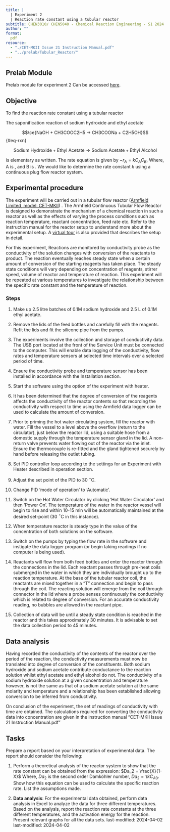 ```yaml
---
title: | 
  | Experiment 2
  | Reaction rate constant using a tubular reactor 
subtitle: CHEN3010/ CHEN5040 - Chemical Reaction Engineering - S1 2024
author: ""
format:
  pdf
resource:
  - "./CET-MKII Issue 21 Instruction Manual.pdf"
  - "../prelab/Tubular_Reactor/"
---
```


:::{.callout-important}
## Prelab Module

Prelab module for experiment 2 Can be accessed [here](../prelab/Tubular_Reactor/index.htm).

:::


## Objective {#sec-1}

To find the reaction rate constant using a tubular reactor

The saponification reaction of sodium hydroxide and ethyl acetate

$$\ce{NaOH + CH3COOC2H5 -> CH3COONa + C2H5OH}$${#eq-rxn}

$$\text{Sodium Hydroxide}  + \text{Ethyl Acetate} \longrightarrow \text{Sodium
Acetate} + \text{Ethyl Alcohol}$$ 

is elementary as written. The rate equation is given by $-r_A = k C_A
C_B$, Where, A is \ce{NaOH}, and B is \ce{CH3COOC2H5}. We would like to
determine the rate constant $k$ using a continuous plug flow reactor system.

## Experimental procedure

The experiment will be carried out in a tubular flow reactor ([Armfield Limited,
model: CET-MKII](./CET-MKII Issue 21 Instruction Manual.pdf)) . The Armfield
Continuous Tubular Flow Reactor is designed to demonstrate the mechanism of a
chemical reaction in such a reactor as well as
the effects of varying the process conditions such as reaction temperature,
reactant concentration, feed rate etc. Refer to the instruction manual for the
reactor setup to understand more about the experimental setup. 
A [virtual
tour](../prelab/Tubular_Reactor/index.htm) is also provided that
describes the setup in detail.

For this experiment, Reactions are monitored by conductivity probe as the
conductivity of the solution changes with conversion of the reactants to
product. The reaction eventually reaches steady state when a certain amount of
conversion of the starting reagents has taken place. The steady state
conditions will vary depending on concentration of reagents, stirrer speed,
volume of reactor and temperature of reaction. This experiment will be repeated
at various temperatures to investigate the relationship between the specific
rate constant and the temperature of reaction.

### Steps

1. Make up 2.5 litre batches of 0.1M sodium hydroxide and 2.5 L of 0.1M ethyl
acetate.

2. Remove the lids of the feed bottles and carefully fill with the reagents.
Refit the lids and fit the silicone pipe from the pumps.

3. The experiments involve the collection and storage of conductivity data. The
USB port located at the front of the Service Unit must be connected to the
computer. This will enable data logging of the conductivity, flow rates and
temperature sensors at selected time intervals over a selected period of time.

4. Ensure the conductivity probe and temperature sensor has been installed in
accordance with the Installation section.

5. Start the software using the option of the experiment with heater.

6. It has been determined that the degree of conversion of the reagents affects
the conductivity of the reactor contents so that recording the conductivity
with respect to time using the Armfield data logger can be used to calculate
the amount of conversion.

7. Prior to priming the hot water circulating system, fill the reactor with
water. Fill the vessel to a level above the overflow (return to the
circulator), just below the reactor lid, using a suitable hose from a domestic
supply through the temperature sensor gland in the lid. A non-return valve
prevents water flowing out of the reactor via the inlet. Ensure the
thermocouple is re-fitted and the gland tightened securely by hand before
releasing the outlet tubing.

8. Set PID controller loop according to the settings for an Experiment with
Heater described in operation section.

9. Adjust the set point of the PID to 30 $^{\circ}$C.

10. Change PID ‘mode of operation’ to ‘Automatic’.

11. Switch on the Hot Water Circulator by clicking ‘Hot Water Circulator’ and
then ‘Power On’. The temperature of the water in the reactor vessel will begin
to rise and within 10-15 min will be automatically maintained at the desired
set-point (30 $^{\circ}$C in this instance).

12. When temperature reactor is steady type in the value of the concentration
of both solutions on the software.

13. Switch on the pumps by typing the flow rate in the software and instigate
the data logger program (or begin taking readings if no computer is being
used).

14. Reactants will flow from both feed bottles and enter the reactor through
the connections in the lid. Each reactant passes through pre-heat coils
submerged in the water in which they are individually brought up to the
reaction temperature. At the base of the tubular reactor coil, the reactants
are mixed together in a "T" connection and begin to pass through the coil. The
reacting solution will emerge from the coil through connector in the lid where
a probe senses continuously the conductivity which is related to degree of
conversion. For an accurate conductivity reading, no bubbles are allowed in the
reactant pipe.

15. Collection of data will be until a steady state condition is reached in the
reactor and this takes approximately 30 minutes. It is advisable to set the
data collection period to 45 minutes.

## Data analysis

Having recorded the conductivity of the contents of the reactor over the period
of the reaction, the conductivity measurements must now be translated into
degree of conversion of the constituents. Both sodium hydroxide and sodium
acetate contribute conductance to the reaction solution whilst ethyl acetate
and ethyl alcohol do not. The conductivity of a sodium hydroxide solution at a
given concentration and temperature however, is not the same as that of a
sodium acetate solution at the same molarity and temperature and a relationship
has been established allowing conversion to be inferred from conductivity.

On conclusion of the experiment, the set of readings of conductivity with time
are obtained. The calculations required for converting the conductivity data
into concentration are given in the instruction manual "CET-MKII Issue 21
Instruction Manual.pdf"

## Tasks

Prepare a report based on your interpretation of experimental data.
The report should consider the following:

1. Perform a theoretical analysis of the reactor system to show that the rate
   constant can be obtained from the expression: $Da_2 = \frac{X}{1-X}$
   Where, $Da_2$ is the second order Damköhler number, $Da_2 = \tau k
   C_{A0}$. Show how this equation can be used to calculate the specific
   reaction rate. List the assumptions made.

2. **Data analysis**:
   For the experimental data obtained, perform data analysis in Excel to
   analyze the data for three different temperatures. Based on the analysis,
   report the reaction rate constants at the three different temperatures, and
   the activation energy for the reaction. Present relevant graphs for all the
   data sets.
last-modified: 2024-04-02
last-modified: 2024-04-02
